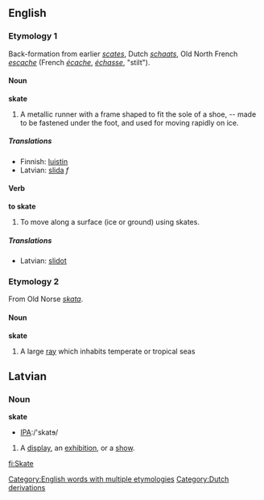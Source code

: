 ==English==
===Etymology 1===
Back-formation from earlier ''[[scates]]'', Dutch ''[[schaats]]'', Old North French ''[[escache]]'' (French ''[[écache]]'', ''[[échasse]]'', "stilt"). 
====Noun====
'''skate'''
#A metallic runner with a frame shaped to fit the sole of a shoe, -- made to be fastened under the foot, and used for moving rapidly on ice.

=====Translations=====
*Finnish: [[luistin]]
*Latvian: [[slida]] ''f''

====Verb====
'''to skate'''
#To move along a surface (ice or ground) using skates.

=====Translations=====
*Latvian: [[slidot]]

===Etymology 2===
From Old Norse ''[[skata]]''.
====Noun====
'''skate'''
#A large [[ray]] which inhabits temperate or tropical seas

==Latvian==

===Noun===
'''skate'''
*[[Pronunciation guide|IPA]]:/'skatɘ/

#A [[display]], an [[exhibition]], or a [[show]].

[[Category:English words with multiple etymologies]]
[[Category:Dutch derivations]]

[[fi:Skate]]